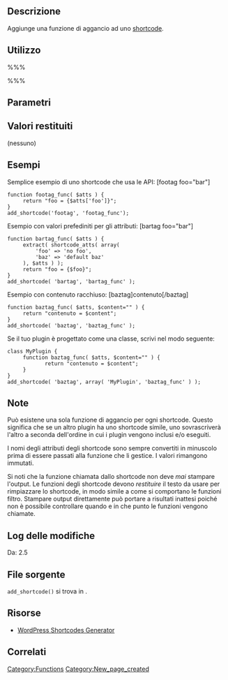 {{Languages|
{{en|Function Reference/add shortcode}}
{{it|Riferimento funzioni/add shortcode}}
{{ja|Function Reference/add shortcode}}
}}
== Descrizione ==

Aggiunge una funzione di aggancio ad uno [[it:Le API degli Shortcode|shortcode]].

== Utilizzo ==

%%%<?php add_shortcode( $tag , $func ); ?>%%%

== Parametri ==

{{it:Parameter|$tag|string|Shortcode da ricercare nel contenuto del post}}
{{it:Parameter|$func|callable|Funzione di aggancio da eseguire quando lo shortcode viene trovato}}

== Valori restituiti ==

; (nessuno)

== Esempi ==

Semplice esempio di uno shortcode che usa le API:
[footag foo="bar"]
 function footag_func( $atts ) {
      return "foo = {$atts['foo']}";
 }
 add_shortcode('footag', 'footag_func');

Esempio con valori prefediniti per gli attributi:
[bartag foo="bar"]
 function bartag_func( $atts ) {
      extract( shortcode_atts( array(
 	      'foo' => 'no foo',
 	      'baz' => 'default baz'
      ), $atts ) );
      return "foo = {$foo}";
 }
 add_shortcode( 'bartag', 'bartag_func' );

Esempio con contenuto racchiuso:
[baztag]contenuto[/baztag]
 function baztag_func( $atts, $content="" ) {
      return "contenuto = $content";
 }
 add_shortcode( 'baztag', 'baztag_func' );

Se il tuo plugin è progettato come una classe, scrivi nel modo seguente:
 class MyPlugin {
      function baztag_func( $atts, $content="" ) {
             return "contenuto = $content";
      }
 }
 add_shortcode( 'baztag', array( 'MyPlugin', 'baztag_func' ) );

== Note ==

Può esistene una sola funzione di aggancio per ogni shortcode. Questo significa che se un altro plugin ha uno shortcode simile, uno sovrascriverà l'altro a seconda dell'ordine in cui i plugin vengono inclusi e/o eseguiti.

I nomi degli attributi degli shortcode sono sempre convertiti in minuscolo prima di essere passati alla funzione che li gestice. I valori rimangono immutati.

Si noti che la funzione chiamata dallo shortcode non deve ''mai'' stampare l'output. Le funzioni degli shortcode devono ''restituire'' il testo da usare per rimpiazzare lo shortcode, in modo simile a come si comportano le funzioni filtro. Stampare output direttamente può portare a risultati inattesi poiché non è possibile controllare quando e in che punto le funzioni vengono chiamate.

== Log delle modifiche ==

Da: 2.5

== File sorgente ==

<tt>add_shortcode()</tt> si trova in {{Trac|wp-includes/shortcodes.php}}.

== Risorse ==

* [http://generatewp.com/shortcodes/ WordPress Shortcodes Generator]

== Correlati ==

{{it:Shortcode Tags}}

{{it:Tag Footer}}

[[Category:Functions]]
[[Category:New_page_created]]